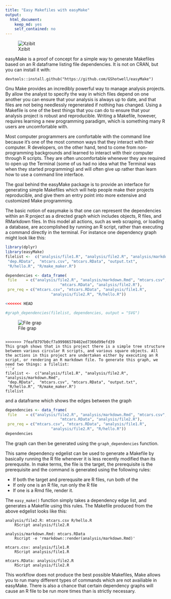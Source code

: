 ```yaml
---
title: "Easy Makefiles with easyMake"
output:
  html_document:
    keep_md: yes
    self_contained: no
---
```

![Xzibit](images/Xzibit.jpg)

easyMake is a proof of concept for a simple way to generate Makefiles based on an R dataframe listing file dependencies. It is not on CRAN, but you can install it with:

```
devtools::install.github("https://github.com/GShotwell/easyMake")
```

Gnu Make provides an incredibly powerful way to manage analysis projects. By allow the analyst to specify the way in which files depend on one another you can ensure that your analysis is always up to date, and that files are not being needlessly regenerated if nothing has changed. Using a Makefile is one of the best things that you can do to ensure that your analysis project is robust and reproducible. Writing a Makefile, however, requires learning a new programming paradigm, which is something many R users are uncomfortable with. 

Most computer programmers are comfortable with the command line because it's one of the most common ways that they interact with their computer. R developers, on the other hand, tend to come from non-programming backgrounds and learned to interact with their computer through R scripts. They are often uncomfortable whenever they are required to open up the Terminal (some of us had no idea what the Terminal was when they started programming) and will often give up rather than learn how to use a command line interface. 

The goal behind the easyMake package is to provide an interface for generating simple Makefiles which will help people make their projects reproducible, and give them an entry point into more extensive and customized Make programming. 

The basic notion of easymake is that one can represent the dependencies within an R project as a directed graph which includes objects, R files, and RMarkdown files. In this model all actions, such as web scraping, or loading a database, are accomplished by running an R script, rather than executing a command directly in the terminal. For instance one dependency graph might look like this:

```r
library(dplyr)
library(easyMake)
filelist <-  c("analysis/file1.R", "analysis/file2.R", "analysis/markdown.Rmd",
 "dep.RData",  "mtcars.csv", "mtcars.RData", "output.txt", 
 "R/hello.R", "R/make_maker.R")

dependencies <- data_frame(
 file    = c("analysis/file2.R", "analysis/markdown.Rmd", "mtcars.csv",
 						"mtcars.RData", "analysis/file2.R"),
 pre_req = c("mtcars.csv", "mtcars.RData", "analysis/file1.R",
 					"analysis/file2.R", "R/hello.R"))

<<<<<<< HEAD

#graph_dependencies(filelist, dependencies, output = "SVG")

```

![File grap](images/file_graph.jpg)


```

>>>>>>> 7feaf8797b0cf7a99986578402ed7366d99efd39
This graph shows that in this project there is a simple tree structure between various circular R scripts, and various square objects. All the actions in this project are undertaken either by executing an R script, or rendering an R markdown file. To generate this graph, we need two things: a filelist:
```r
filelist <-  c("analysis/file1.R", "analysis/file2.R", "analysis/markdown.Rmd",
 "dep.RData",  "mtcars.csv", "mtcars.RData", "output.txt", 
 "R/hello.R", "R/make_maker.R")
filelist
```

and a dataframe which shows the edges between the graph

```r
dependencies <- data_frame(
 file    = c("analysis/file2.R", "analysis/markdown.Rmd", "mtcars.csv",
 						"mtcars.RData", "analysis/file2.R"),
 pre_req = c("mtcars.csv", "mtcars.RData", "analysis/file1.R",
 					"analysis/file2.R", "R/hello.R"))
dependencies
```

The graph can then be generated using the `graph_dependencies` function.

This same dependency edgelist can be used to generate a Makefile by basically running the R file whenever it is less recently modified than its prerequsite. In make terms, the file is the target, the prerequisite is the prerequisite and the command is generated using the following rules:

* If both the target and prerequsite are R files, run both of the
* If only one is an R file, run only the R file
* If one is a Rmd file, render it. 

The `easy_make()` function simply takes a dependency edge list, and generates a Makefile using this rules. The Makefile produced from the above edgelist looks like this:

```
analysis/file2.R: mtcars.csv R/hello.R
	RScript analysis/file2.R
 
analysis/markdown.Rmd: mtcars.RData
	Rscript -e 'rmarkdown::render(analysis/markdown.Rmd)'
 
mtcars.csv: analysis/file1.R
	RScript analysis/file1.R
 
mtcars.RData: analysis/file2.R
	RScript analysis/file2.R
```

This workflow does not produce the best possible Makefiles, Make allows you to run many different types of commands which are not availiable in easyMake. There is also a chance that certain dependency graphs will cause an R file to be run more times than is strictly necessary.
